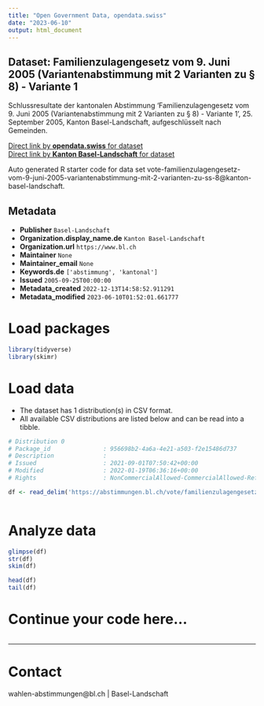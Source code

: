 ```yaml
---
title: "Open Government Data, opendata.swiss"
date: "2023-06-10"
output: html_document
---
```


## Dataset: Familienzulagengesetz vom 9. Juni 2005 (Variantenabstimmung mit 2 Varianten zu § 8) - Variante 1

Schlussresultate der kantonalen Abstimmung 'Familienzulagengesetz vom 9. Juni 2005 (Variantenabstimmung mit 2 Varianten zu § 8) - Variante 1', 25. September 2005, Kanton Basel-Landschaft, aufgeschlüsselt nach Gemeinden.

[Direct link by **opendata.swiss** for dataset](https://opendata.swiss/de/dataset/familienzulagengesetz-vom-9-juni-2005-variantenabstimmung-mit-2-varianten-zu-8-variante-1)<br>
[Direct link by **Kanton Basel-Landschaft** for dataset](https://abstimmungen.bl.ch/vote/familienzulagengesetz-vom-9-juni-2005-variantenabstimmung-mit-2-varianten-zu-ss-8/data)

Auto generated R starter code for data set vote-familienzulagengesetz-vom-9-juni-2005-variantenabstimmung-mit-2-varianten-zu-ss-8@kanton-basel-landschaft.

## Metadata

- **Publisher** `Basel-Landschaft`
- **Organization.display_name.de** `Kanton Basel-Landschaft`
- **Organization.url** `https://www.bl.ch`
- **Maintainer** `None`
- **Maintainer_email** `None`
- **Keywords.de** `['abstimmung', 'kantonal']`
- **Issued** `2005-09-25T00:00:00`
- **Metadata_created** `2022-12-13T14:58:52.911291`
- **Metadata_modified** `2023-06-10T01:52:01.661777`


# Load packages

```r

library(tidyverse)
library(skimr)

```

# Load data

-   The dataset has 1 distribution(s) in CSV format.
-   All available CSV distributions are listed below and can be read into a tibble.

```r

# Distribution 0
# Package_id               : 956698b2-4a6a-4e21-a503-f2e15486d737
# Description              : 
# Issued                   : 2021-09-01T07:50:42+00:00
# Modified                 : 2022-01-19T06:36:16+00:00
# Rights                   : NonCommercialAllowed-CommercialAllowed-ReferenceRequired

df <- read_delim('https://abstimmungen.bl.ch/vote/familienzulagengesetz-vom-9-juni-2005-variantenabstimmung-mit-2-varianten-zu-ss-8/data-csv')



```

# Analyze data

```r

glimpse(df)
str(df)
skim(df)

head(df)
tail(df)

```

# Continue your code here...

```r

```

------------------------------------------------------------------------

# Contact

wahlen-abstimmungen@bl.ch | Basel-Landschaft
